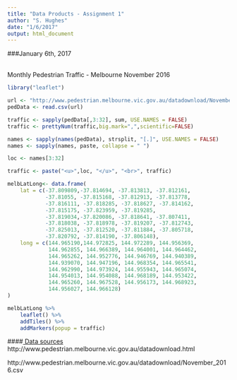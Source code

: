 ```yaml
---
title: "Data Products - Assignment 1"
author: "S. Hughes"
date: "1/6/2017"
output: html_document
---
```


###January 6th, 2017

<br>
Monthly Pedestrian Traffic - Melbourne November 2016

```r
library("leaflet")
```

```r

url <- "http://www.pedestrian.melbourne.vic.gov.au/datadownload/November_2016.csv"
pedData <- read.csv(url)

```

```r

traffic <- sapply(pedData[,3:32], sum, USE.NAMES = FALSE)
traffic <- prettyNum(traffic,big.mark=",",scientific=FALSE)

names <- sapply(names(pedData), strsplit, "[.]", USE.NAMES = FALSE)
names <- sapply(names, paste, collapse = " ")

loc <- names[3:32]

traffic <- paste("<u>",loc, "</u>", "<br>", traffic)

```

```r
melbLatLong<- data.frame(
    lat = c(-37.809809,-37.814694, -37.813813, -37.812161,
            -37.81055, -37.815168, -37.812913, -37.813778,
            -37.816111, -37.818285, -37.818627, -37.814162,
            -37.815175, -37.823959, -37.819285,
            -37.819034,-37.820086, -37.818641, -37.807411,
            -37.818038, -37.818978, -37.819207, -37.812743,
            -37.825013, -37.812520, -37.811884, -37.805718,
            -37.820792, -37.814190, -37.806148),
    long = c(144.965190,144.972825, 144.972289, 144.956369,
             144.962855, 144.966389, 144.964001, 144.964462,
             144.965262, 144.952776, 144.946769, 144.940389,
             144.939070, 144.947196, 144.968354, 144.965541,
             144.962990, 144.973924, 144.955943, 144.965074,
             144.954013, 144.954088, 144.968189, 144.953422,
             144.965260, 144.967528, 144.956173, 144.968923,
             144.956027, 144.966128)
)

```

```r
melbLatLong %>%
    leaflet() %>%
    addTiles() %>%
    addMarkers(popup = traffic)
```

####<u> Data sources </u>
http://www.pedestrian.melbourne.vic.gov.au/datadownload.html

http://www.pedestrian.melbourne.vic.gov.au/datadownload/November_2016.csv